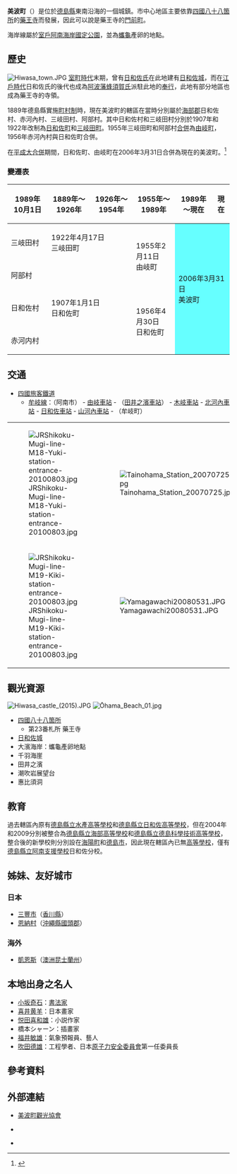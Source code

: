 {{日本町村
| 自治體名=美波
| 町村=町
| 圖像=[[File:Yakuoji_01.JPG|240px]]
| 圖像說明=[[藥王寺|藥王寺]]（[[四國八十八箇所|四國八十八箇所]][[靈場|靈場]]第23號札所）
| 町村章=[[File:Minami_Tokushima_chapter.JPG|100px]]
| 日文原名=美波町
| 平假名=みなみちょう
| 羅馬字拼音=Minami-chō
| 都道府縣=德島縣|
| 支廳=
| 郡=海部郡
| 郡連結=海部郡 (德島縣)
| 編號=36387-1|
| 面積=140.85
| 邊界未定=
| 人口=7,338
| 統計時間=2013年7月1日
| 自治體=[[阿南市|阿南市]]、[[海陽町|海陽町]]、[[牟岐町|牟岐町]]、[[那賀町|那賀町]]
| 樹=[[烏岡櫟|烏岡櫟]]
| 花=[[櫻花|櫻花]]
| 鳥=[[白腹毛腳燕|白腹毛腳燕]]
| 其他象徵物=
| 其他象徵=
| 首長=影治信良
| 議員數=13
| 郵遞區號=779-2305
| 所在地=海部郡美波町奧河內字本村18番地1
| 電話號碼=884-77-1111
| 外部連結=http://www.town.minami.tokushima.jp/
| 地圖=[[File:Minami_in_Tokushima_Prefecture_Ja.svg|250px]]
| 註記=人口：[http://www.town.minami.tokushima.jp/ 美波町官方網頁]
}}
'''美波町'''（{{jpn|j=美波町|hg=みなみちょう|rm=Minami chō|f=y}}）是位於[[德島縣|德島縣]]東南沿海的一個城鎮。市中心地區主要依靠[[四國八十八箇所|四國八十八箇所]]的[[藥王寺_(美波町)|藥王寺]]而發展，因此可以說是藥王寺的[[門前町|門前町]]。

海岸線屬於[[室戶阿南海岸國定公園|室戶阿南海岸國定公園]]，並為[[蠵龜|蠵龜]]產卵的地點。

==歷史==
[[File:Hiwasa_town.JPG|thumb]]
[[室町時代|室町時代]]末期，曾有[[日和佐氏|日和佐氏]]在此地建有[[日和佐城|日和佐城]]，而在[[江戶時代|江戶時代]]日和佐氏的後代也成為[[阿波藩|阿波藩]][[蜂須賀氏|蜂須賀氏]]派駐此地的[[奉行|奉行]]，此地有部分地區也成為藥王寺的寺領。

1889年德島縣實施[[町村制|町村制]]時，現在美波町的轄區在當時分別屬於[[海部郡_(德島縣)|海部郡]]日和佐村、赤河內村、三岐田村、阿部村。其中日和佐村和三岐田村分別於1907年和1922年改制為[[日和佐町|日和佐町]]和[[三岐田町|三岐田町]]。1955年三岐田町和阿部村[[市町村合併|合併]]為[[由岐町|由岐町]]，1956年赤河內村與日和佐町合併。

在[[平成大合併|平成大合併]]期間，日和佐町、由岐町在2006年3月31日合併為現在的美波町。<ref>{{cite web| title=町の概要・アクセス| url=http://www.town.minami.tokushima.jp/docs/2010090800013/| publisher=美波町公所| accessdate=2013-01-05| language=ja| date=2010-12-14| archive-date=2013-04-18| archive-url=https://web.archive.org/web/20130418121651/http://www.town.minami.tokushima.jp/docs/2010090800013/| dead-url=yes}}</ref>

===變遷表===
{| class="wikitable" style="font-size:x-small"
|-
! 1989年10月1日
! 1889年～1926年
! 1926年～1954年
! 1955年～1989年
! 1989年～現在
! 現在
|-
| 三岐田村 
| colspan=2 | 1922年4月17日<br />三岐田町 
| rowspan=2 | 1955年2月11日<br />由岐町
| rowspan=4 colspan=2 style="background-color:#6ff;" | 2006年3月31日<br />美波町 
|-
| colspan=3 | 阿部村 
|-
| 日和佐村 
| colspan=2 | 1907年1月1日<br />日和佐町 
| rowspan=2 | 1956年4月30日<br />日和佐町 
|-
| colspan=3 | 赤河内村
|}

==交通==
* [[四國旅客鐵道|四國旅客鐵道]]
** [[牟岐線|牟岐線]]：（阿南市） - [[由岐車站|由岐車站]] - （[[田井之濱車站|田井之濱車站]]） - [[木岐車站|木岐車站]] - [[北河內車站_(德島縣)|北河內車站]] - [[日和佐車站|日和佐車站]] - [[山河內車站|山河內車站]] - （牟岐町）

{| border=0
|-
| [[File:JRShikoku-Mugi-line-M18-Yuki-station-entrance-20100803.jpg|thumb]] || [[File:Tainohama_Station_20070725.jpg|thumb]]
|-
| [[File:JRShikoku-Mugi-line-M19-Kiki-station-entrance-20100803.jpg|thumb]] || [[File:Yamagawachi20080531.JPG|thumb]]
|}

==觀光資源==
[[File:Hiwasa_castle_(2015).JPG|thumb]]
[[File:Ōhama_Beach_01.jpg|thumb]]
* [[四國八十八箇所|四國八十八箇所]]
** 第23番札所 藥王寺
* [[日和佐城|日和佐城]]
* 大濱海岸：蠵龜產卵地點
* 千羽海崖
* 田井之濱
* 潮吹岩展望台
* 惠比須洞

==教育==
過去轄區內原有[[德島縣立水產高等學校|德島縣立水產高等學校]]和[[德島縣立日和佐高等學校|德島縣立日和佐高等學校]]，但在2004年和2009分別被整合為[[德島縣立海部高等學校|德島縣立海部高等學校]]和[[德島縣立德島科學技術高等學校|德島縣立德島科學技術高等學校]]，整合後的新學校則分別設在[[海陽町|海陽町]]和[[德島市|德島市]]，因此現在轄區內已無[[高等學校_(日本)|高等學校]]，僅有[[德島縣立阿南支援學校|德島縣立阿南支援學校]]日和佐分校。

==姊妹、友好城市==
===日本===
* [[三豐市|三豐市]]（[[香川縣|香川縣]]）
* [[恩納村|恩納村]]（[[沖繩縣|沖繩縣]][[國頭郡|國頭郡]]）

===海外===
* {{flagicon|AUS}} [[凱恩斯_(昆士蘭州)|凱恩斯]]（[[澳洲|澳洲]][[昆士蘭州|昆士蘭州]]）

==本地出身之名人==
* [[小坂奇石|小坂奇石]]：[[書法家|書法家]]
* [[喜井黄羊|喜井黄羊]]：日本畫家
* [[悦田喜和雄|悦田喜和雄]]：小説作家
* 橋本シャーン：插畫家
* [[福井敏雄|福井敏雄]]：氣象預報員、藝人
* [[吹田德雄|吹田德雄]]：工程學者、日本[[原子力安全委員會|原子力安全委員會]]第一任委員長

==參考資料==
{{reflist}}

==外部連結==
{{commonscat|Minami,_Tokushima}}
* {{Ja}} [http://www.minami-kankou.com/ 美波町觀光協會] {{Wayback|url=http://www.minami-kankou.com/ |date=20130416024541 }}
* {{Ja}} {{Facebook|美波町役場-129572253849786|美波町公所}}
* {{osmrelation-inline|4058109}}

{{德島縣}}
{{Authority control}}